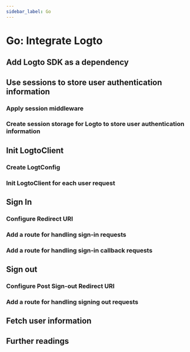 ```yaml
---
sidebar_label: Go
---
```



# Go: Integrate Logto

<AppNote type="Traditional Web" />

<GoWebTip />

## Add Logto SDK as a dependency

<AddSdk />

## Use sessions to store user authentication information

<UseSessionStorage />

### Apply session middleware

<ApplySessionMiddleware />

### Create session storage for Logto to store user authentication information

<CreateSessionStorage />

## Init LogtoClient

### Create LogtConfig

<CreateLogtoConfig />

### Init LogtoClient for each user request

<InitLogtoClient />

## Sign In

<SignInFlowSummary />

### Configure Redirect URI

<ConfigureRedirectUri
  figureSrc={redirectUriFigure}
  redirectUri="http://localhost:8080/sign-in-callback"
/>

### Add a route for handling sign-in requests

<ImplementSignIn />

### Add a route for handling sign-in callback requests

<HandleRedirect />

## Sign out

### Configure Post Sign-out Redirect URI

<ConfigurePostSignOutRedirectUri
  figureSrc={postSignOutRedirectUriFigure}
  postSignOutRedirectUri="http://localhost:8080"
/>

<SignOutUriDescription />

### Add a route for handling signing out requests

<ImplementSignOut />

## Fetch user information

<FetchUserInformation apiCodeFragment="logtoClient.FetchUserInfo()" />

## Further readings

<FurtherReadings />

